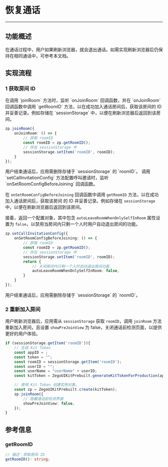 # 恢复通话

- - -

## 功能概述

在通话过程中，用户如果刷新浏览器，就会退出通话。如需实现刷新浏览器后仍保持在相同通话中，可参考本文档。

## 实现流程

### 1 获取房间 ID

<Tabs>
<Tab title="基本通话">
在调用 `joinRoom` 方法时，监听 `onJoinRoom` 回调函数，并在 `onJoinRoom` 回调函数中调用 `getRoomID` 方法，以在成功加入通话房间后，获取该房间的 ID 并妥善记录。例如存储在 `sessionStorage` 中，以便在刷新浏览器后返回到该房间。

```ts
zp.joinRoom({
    onJoinRoom: () => {
        // 获取 roomID
        const roomID = zp.getRoomID();
        // 存在 sessionStorage 中
        sessionStorage.setItem('roomID', roomID);
    }   
});
```
<Note title="Note">
用户结束通话后，应用需删除存储于 `sessionStorage` 的 `roomID`。
</Note>
</Tab>
<Tab title="支持邀请的通话">
调用 `setCallInvitationConfig` 方法配置呼叫邀请时，监听 `onSetRoomConfigBeforeJoining` 回调函数。

在 `onSetRoomConfigBeforeJoining` 回调函数中调用 `getRoomID` 方法，以在成功加入通话房间后，获取该房间 的 ID 并妥善记录。例如存储在 `sessionStorage` 中，以便在刷新浏览器后返回到该房间。

接着，返回一个配置对象，其中包含 `autoLeaveRoomWhenOnlySelfInRoom` 属性设置为 `false`，以禁用当房间内只剩一个人时用户自动退出房间的功能。

```ts
zp.setCallInvitationConfig({
    onSetRoomConfigBeforeJoining: () => {
        // 获取 roomID
        const roomID = zp.getRoomID();
        // 存在 sessionStorage 中
        sessionStorage.setItem('roomID', roomID);
        return {
            // 关闭房间内只剩一个人时自动退出房间功能
            autoLeaveRoomWhenOnlySelfInRoom: false,
        }
    }
});
```

<Note title="Note">
用户结束通话后，应用需删除存储于 `sessionStorage` 的 `roomID`。
</Note>
</Tab>
</Tabs>

### 2 重新加入房间

用户刷新浏览器后，应用需从 `sessionStorage` 获取 `roomID`，调用 `joinRoom` 方法重新加入房间，且设置 `showPreJoinView` 为 false，关闭通话前检测页面，以提供更好的用户体验。

```ts
if (sessionStorage.getItem('roomID')){
    // 生成 Kit Token
    const appID = ;
    const token = "";
    const roomID = sessionStorage.getItem('roomID');
    const userID = "";
    const userName = "userName" + userID;    
    const kitToken = ZegoUIKitPrebuilt.generateKitTokenForProduction(appID, token, roomID, userID, userName);

    // 使用 Kit Token 创建实例对象。
    const zp = ZegoUIKitPrebuilt.create(kitToken);
    zp.joinRoom({
        // 隐藏通话前检测界面
        showPreJoinView: false,
    });
}
```

## 参考信息

### getRoomID

```ts
// 描述：获取房间 ID
getRoomID(): string;
```
